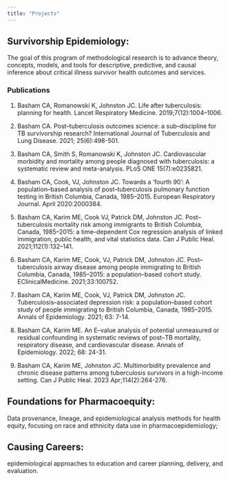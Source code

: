 ```yaml
---
title: "Projects"
---
```


## Survivorship Epidemiology:

The goal of this program of methodological
research is to advance theory, concepts,
models, and tools for descriptive,
predictive, and causal inference about
critical illness survivor health outcomes
and services.

### Publications

1.  Basham CA, Romanowski K, Johnston JC.
    Life after tuberculosis: planning for
    health. Lancet Respiratory Medicine.
    2019;7(12):1004–1006.

2.  Basham CA. Post–tuberculosis outcomes
    science: a sub–discipline for TB
    survivorship research? International
    Journal of Tuberculosis and Lung
    Disease. 2021; 25(6):498-501.

3.  Basham CA, Smith S, Romanowski K,
    Johnston JC. Cardiovascular morbidity
    and mortality among people diagnosed
    with tuberculosis: a systematic review
    and meta-analysis. PLoS ONE
    15(7):e0235821.

4.  Basham CA, Cook, VJ, Johnston JC.
    Towards a ‘fourth 90’: A
    population–based analysis of
    post–tuberculosis pulmonary function
    testing in British Columbia, Canada,
    1985–2015. European Respiratory
    Journal. April 2020:2000384.

5.  Basham CA, Karim ME, Cook VJ, Patrick
    DM, Johnston JC. Post–tuberculosis
    mortality risk among immigrants to
    British Columbia, Canada, 1985–2015: a
    time–dependent Cox regression analysis
    of linked immigration, public health,
    and vital statistics data. Can J Public
    Heal. 2021;112(1):132–141.

6.  Basham CA, Karim ME, Cook, VJ, Patrick
    DM, Johnston JC. Post–tuberculosis
    airway disease among people immigrating
    to British Columbia, Canada, 1985–2015:
    a population–based cohort study.
    EClinicalMedicine. 2021;33:100752.

7.  Basham CA, Karim ME, Cook, VJ, Patrick
    DM, Johnston JC.
    Tuberculosis–associated depression
    risk: a population–based cohort study
    of people immigrating to British
    Columbia, Canada, 1985–2015. Annals of
    Epidemiology. 2021; 63: 7-14.

8.  Basham CA, Karim ME. An E–value
    analysis of potential unmeasured or
    residual confounding in systematic
    reviews of post–TB mortality,
    respiratory disease, and cardiovascular
    disease. Annals of Epidemiology. 2022;
    68: 24-31.

9.  Basham CA, Karim ME, Johnston JC.
    Multimorbidity prevalence and chronic
    disease patterns among tuberculosis
    survivors in a high-income setting. Can
    J Public Heal. 2023 Apr;114(2):264-276.

## Foundations for Pharmacoequity:

Data provenance, lineage, and
epidemiological analysis methods for health
equity, focusing on race and ethnicity data
use in pharmacoepidemiology;

## Causing Careers:

epidemiological approaches to education and
career planning, delivery, and evaluation.
